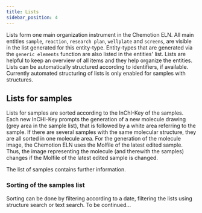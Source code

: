 ```yaml
---
title: Lists
sidebar_position: 4
---
```


Lists form one main organization instrument in the Chemotion ELN.
All main entities `sample`, `reaction`, `research plan`, `wellplate` and `screens`,
are visible in the list generated for this entity-type.
Entity-types that are generated via the `generic elements` function are also listed in the entities' list.
Lists are helpful to keep an overview of all items and they help organize the entities.
Lists can be automatically structured according to identifiers, if available.
Currently automated structuring of lists is only enabled for samples with structures.

## Lists for samples

Lists for samples are sorted according to the InChI-Key of the samples.
Each new InCHI-Key prompts the generation of a new molecule drawing (grey area in the sample list),
that is followed by a white area referring to the sample.
If there are several samples with the same molecular structure, they are all sorted in one molecule area.
For the generation of the molecule image, the Chemotion ELN uses the Molfile of the latest edited sample.
Thus, the image representing the molecule (and therewith the samples) changes if the Molfile of the latest edited sample is changed.

The list of samples contains further information.

### Sorting of the samples list

Sorting can be done by filtering according to a date, filtering the lists using structure search or text search.
To be continued...
